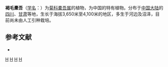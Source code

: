 {{Speciesbox 
| genus = Ligularia
| species = purdomii
| authority = (Turrill) Chittenden
}}

'''褐毛橐吾'''（[[学名|学名]]：{{lang|la|''Ligularia purdomii''}}）为[[菊科|菊科]][[橐吾属|橐吾属]]的植物，为中国的特有植物。分布于[[中国大陆|中国大陆]]的[[四川|四川]]、[[甘肃|甘肃]]等地，生长于海拔3,650米至4,100米的地区，多生于河边及沼泽，目前尚未由人工引种栽培。

== 参考文献 ==
<div class="references-small">
* {{cite web| url =http://www.bioinfo.cn/db05/KmzwSpecies.php?action=view&id=5065| title =褐毛橐吾| work =《中国高等植物数据库全库》| publisher =中国科学院微生物研究所| author =昆明植物研究所| accessdate =2009-02-25| deadurl =yes| archiveurl =https://web.archive.org/web/20160305035759/http://www.bioinfo.cn/db05/KmzwSpecies.php?action=view&id=5065| archivedate =2016-03-05| df =}}
</div>
{{Taxonbar|from=Q15231628}}

[[Category:橐吾属|H]]
[[Category:中國特有植物|H]]
[[Category:四川植物|H]]
[[Category:甘肃植物|H]]